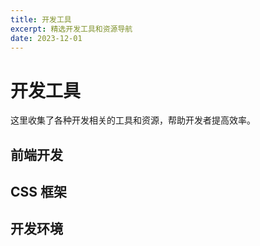 ```yaml
---
title: 开发工具
excerpt: 精选开发工具和资源导航
date: 2023-12-01
---
```


# 开发工具

这里收集了各种开发相关的工具和资源，帮助开发者提高效率。

## 前端开发

<ResourceGrid>
  <ResourceCard
    title="React"
    description="用于构建用户界面的 JavaScript 库"
    url="https://react.dev"
    icon="⚛️"
    featured
  />
  <ResourceCard
    title="Next.js"
    description="React 框架，用于生产环境的应用"
    url="https://nextjs.org"
    icon="▲"
    featured
  />
  <ResourceCard
    title="Vue.js"
    description="渐进式 JavaScript 框架"
    url="https://vuejs.org"
    icon="🟢"
  />
</ResourceGrid>

## CSS 框架

<ResourceGrid>
  <ResourceCard
    title="Tailwind CSS"
    description="功能类优先的 CSS 框架"
    url="https://tailwindcss.com"
    icon="🌊"
    featured
  />
  <ResourceCard
    title="shadcn/ui"
    description="基于 Radix UI 和 Tailwind CSS 的组件库"
    url="https://ui.shadcn.com"
    icon="🎭"
    featured
  />
  <ResourceCard
    title="Bootstrap"
    description="流行的 CSS 框架"
    url="https://getbootstrap.com"
    icon="🅱️"
  />
</ResourceGrid>

## 开发环境

<ResourceGrid>
  <ResourceCard
    title="TypeScript"
    description="JavaScript 的超集，添加了类型系统"
    url="https://www.typescriptlang.org"
    icon="📘"
    featured
  />
  <ResourceCard
    title="VS Code"
    description="微软开发的代码编辑器"
    url="https://code.visualstudio.com"
    icon="📝"
  />
  <ResourceCard title="Vite" description="下一代前端构建工具" url="https://vitejs.dev" icon="⚡" />
</ResourceGrid>
